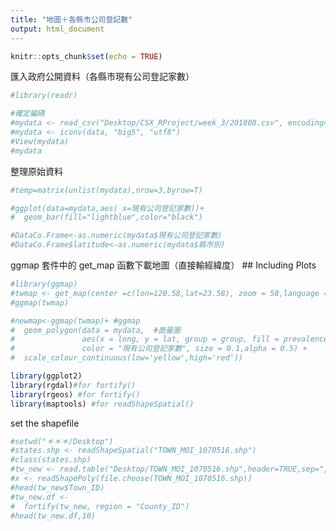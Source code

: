 ```yaml
---
title: "地圖＋各縣市公司登記數"
output: html_document
---
```


```r
knitr::opts_chunk$set(echo = TRUE)
```



匯入政府公開資料（各縣市現有公司登記家數）
```r
#library(readr)

#確定編碼
#mydata <- read_csv("Desktop/CSX_RProject/week_3/201808.csv", encoding="big5")#read csv file 
#mydata <- iconv(data, "big5", "utf8") 
#View(mydata)
#mydata
```

整理原始資料
```r
#temp=matrix(unlist(mydata),nrow=3,byrow=T)

#ggplot(data=mydata,aes( x=現有公司登記家數))+
#  geom_bar(fill="lightblue",color="black")

#DataCo.Frame<-as.numeric(mydata$現有公司登記家數)
#DataCo.Frame$latitude<-as.numeric(mydata$縣市別)
```
ggmap 套件中的 get_map 函數下載地圖（直接輸經緯度）
## Including Plots
```r
#library(ggmap)
#twmap <- get_map(center =c(lon=120.58,lat=23.58), zoom = 50,language = "zh-TW",maptype="roadmap"  )
#ggmap(twmap)

#newmap<-ggmap(twmap)+ #ggmap
#  geom_polygon(data = mydata,  #面量圖
#               aes(x = long, y = lat, group = group, fill = prevalence, 
#               color = "現有公司登記家數", size = 0.1,alpha = 0.5) + 
#  scale_colour_continuous(low='yellow',high='red'))

library(ggplot2) 
library(rgdal)#for fortify()
library(rgeos) #for fortify()
library(maptools) #for readShapeSpatial()

```
set the shapefile

```r
#setwd("＊＊＊/Desktop")
#states.shp <- readShapeSpatial("TOWN_MOI_1070516.shp")
#class(states.shp)
#tw_new <- read.table("Desktop/TOWN_MOI_1070516.shp",header=TRUE,sep=",") 
#x <- readShapePoly(file.choose(TOWN_MOI_1070516.shp))
#head(tw_new$Town_ID)
#tw_new.df <- 
#  fortify(tw_new, region = "County_ID") 
#head(tw_new.df,10)
```

